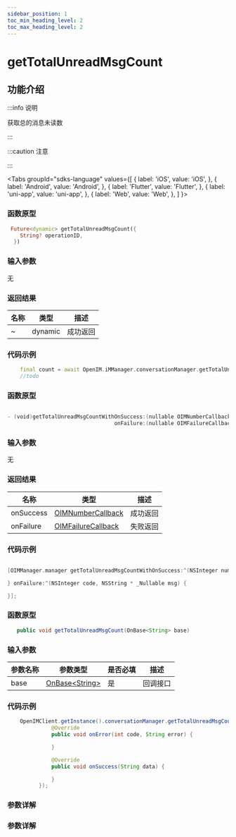 ```yaml
---
sidebar_position: 1
toc_min_heading_level: 2
toc_max_heading_level: 2
---
```


# getTotalUnreadMsgCount

## 功能介绍

:::info 说明

获取总的消息未读数

:::

:::caution 注意

:::

<Tabs
groupId="sdks-language"
values={[
{ label: 'iOS', value: 'iOS', },
{ label: 'Android', value: 'Android', },
{ label: 'Flutter', value: 'Flutter', },
{ label: 'uni-app', value: 'uni-app', },
{ label: 'Web', value: 'Web', },
]
}>

<TabItem value="Flutter">

### 函数原型

```dart showLineNumbers
 Future<dynamic> getTotalUnreadMsgCount({
    String? operationID,
  })
```

### 输入参数

无

### 返回结果

| 名称 | 类型    | 描述     |
| ---- | ------- | -------- |
| ~    | dynamic | 成功返回 |

### 代码示例

```dart showLineNumbers
    final count = await OpenIM.iMManager.conversationManager.getTotalUnreadMsgCount();
    //todo
```

</TabItem>

<TabItem value="iOS">

### 函数原型

```swift showLineNumbers

- (void)getTotalUnreadMsgCountWithOnSuccess:(nullable OIMNumberCallback)onSuccess
                                  onFailure:(nullable OIMFailureCallback)onFailure;

```

### 输入参数

无

### 返回结果

| 名称      | 类型                                                   | 描述     |
| --------- | ------------------------------------------------------ | -------- |
| onSuccess | [OIMNumberCallback](docs/sdks/Callback/onProgress.mdx) | 成功返回 |
| onFailure | [OIMFailureCallback](docs/sdks/Callback/onError.mdx)   | 失败返回 |

### 代码示例

```swift showLineNumbers

[OIMManager.manager getTotalUnreadMsgCountWithOnSuccess:^(NSInteger number) {

} onFailure:^(NSInteger code, NSString * _Nullable msg) {

}];

```

</TabItem>

<TabItem value="Android">

### 函数原型

```java showLineNumbers
   public void getTotalUnreadMsgCount(OnBase<String> base)
```

### 输入参数

| 参数名称 | 参数类型                                         | 是否必填 | 描述     |
| -------- | ------------------------------------------------ | -------- | -------- |
| base     | [OnBase<String\>](docs/sdks/Callback/onBase.mdx) | 是       | 回调接口 |

### 代码示例

```java showLineNumbers
    OpenIMClient.getInstance().conversationManager.getTotalUnreadMsgCount(new OnBase<String>() {
              @Override
              public void onError(int code, String error) {

              }

              @Override
              public void onSuccess(String data) {

              }
          });
```

</TabItem>

<TabItem value="Web">

### 参数详解

</TabItem>

<TabItem value="uni-app">

### 参数详解

</TabItem>

</Tabs>
